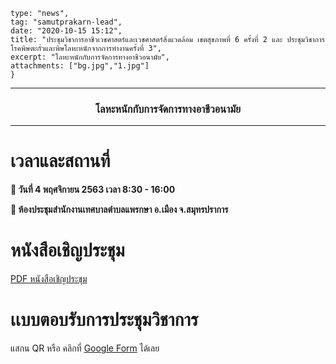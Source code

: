 
	type: "news",
	tag: "samutprakarn-lead",
	date: "2020-10-15 15:12",
    title: "ประชุมวิชาการอาชีวเวชศาสตร์และเวชศาสตร์สิ่งแวดล้อม เขตสุขภาพที่ 6 ครั้งที่ 2 และ ประชุมวิชาการโรคพิษตะกั่วและพิษโลหะหนักจากการทำงานครั้งที่ 3",
	excerpt: "โลหะหนักกับการจัดการทางอาชีวอนามัย",
	attachments: ["bg.jpg","1.jpg"]
	}

---

<center><h3>โลหะหนักกับการจัดการทางอาชีวอนามัย</h3></center>

---

<GatsbyImage image={props.images[1].childImageSharp.gatsbyImageData} alt="poster" />

# เวลาและสถานที่

**📅 วันที่ 4 พฤศจิกายน 2563 เวลา 8:30 - 16:00**

**🏫 ห้องประชุมสำนักงานเทศบาลตำบลแพรกษา อ.เมือง จ.สมุทรปราการ**

# หนังสือเชิญประชุม

<a href="/news/2020/october/samutprakarn-lead/เชิญประชุม_2020_10_15_6_56_52_29365.pdf">PDF หนังสือเชิญประชุม</a>

# เเบบตอบรับการประชุมวิชาการ

แสกน QR หรือ คลิกที่ [Google Form](https://docs.google.com/forms/d/e/1FAIpQLScpT6DyGk0vl5MUeRgNiX_YEYdKwGrerl0r053mpima9Pbosg/viewform) ได้เลย